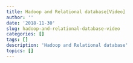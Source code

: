 ```yaml
---
title: Hadoop and Relational database[Video]
author: ''
date: '2018-11-30'
slug: hadoop-and-relational-database-video
categories: []
tags: []
description: 'Hadoop and Relational database'
topics: []
---
```


